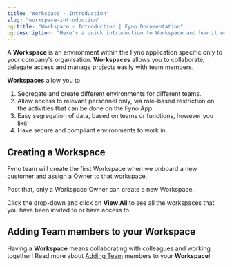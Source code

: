 ```yaml
---
title: "Workspace - Introduction"
slug: "workspace-introduction"
og:title: "Workspace - Introduction | Fyno Documentation"
og:description: "Here's a quick introduction to Workspace and how it works on Fyno."
---
```


A **Workspace** is an environment within the Fyno application specific only to your company's organisation. **Workspaces** allows you to collaborate, delegate access and manage projects easily with team members.

**Workspaces** allow you to

1. Segregate and create different environments for different teams.
2. Allow access to relevant personnel only, via role-based restriction on the activities that can be done on the Fyno App.
3. Easy segregation of data, based on teams or functions, however you like!
4. Have secure and compliant environments to work in.

## Creating a Workspace

Fyno team will create the first Workspace when we onboard a new customer and assign a Owner to that workspace.

Post that, only a Workspace Owner can create a new Workspace.

Click the drop-down and click on **View All** to see all the workspaces that you have been invited to or have access to.

## Adding Team members to your Workspace

Having a **Workspace** means collaborating with colleagues and working together! Read more about [Adding Team](/docs/team#creating-and-viewing-team-members) members to your **Workspace**!
